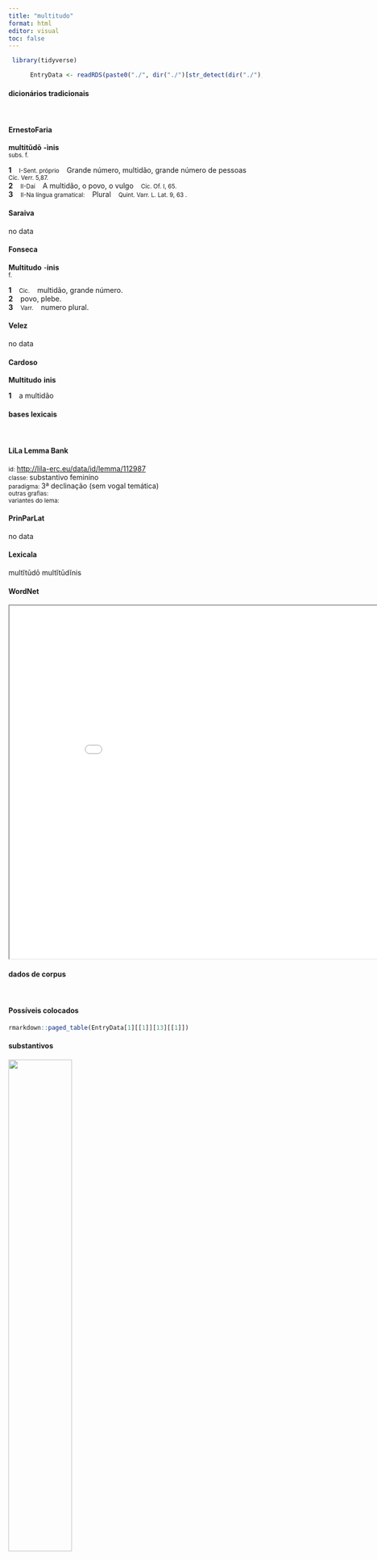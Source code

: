 ```yaml
---
title: "multitudo"
format: html
editor: visual
toc: false
---
```



```r
 library(tidyverse) 

      EntryData <- readRDS(paste0("./", dir("./")[str_detect(dir("./"), "_xx109-117-108-116-105-116-117-100-111xx_.rds")]))

```


#### dicionários tradicionais

&emsp;




::: panel-tabset

#### ErnestoFaria

<b>multitŭdō</b> <b>-ìnis</b> <br> <small>subs. f.</small> <br> <small></small>   <p> <b>1</b> &ensp; <small>I-Sent. próprio</small> &ensp; Grande número, multidão, grande número de pessoas &ensp; <small>Cíc. Verr. 5,87.</small> <br> <b>2</b> &ensp; <small>II-Daí</small> &ensp; A multidão, o povo, o vulgo &ensp; <small>Cíc. Of. I, 65.</small> <br> <b>3</b> &ensp; <small>II-Na língua gramatical:</small> &ensp; Plural &ensp; <small>Quint. Varr. L. Lat. 9, 63 .</small> </p>




#### Saraiva

no data




#### Fonseca

<b>Multitudo</b> -<b>inis</b> <br> <small>f.</small>   <p> <b>1</b> &ensp; <small>Cic.</small> &ensp; multidão, grande número. <br> <b>2</b> &ensp; povo, plebe. <br> <b>3</b> &ensp; <small>Varr.</small> &ensp; numero plural. </p>




#### Velez

no data




#### Cardoso

<b>Multitudo</b> <b>inis</b>   <p> <b>1</b> &ensp; a multidão </p>


:::



#### bases lexicais

&emsp;






::: panel-tabset

#### LiLa Lemma Bank

<small> id: </small> <a href=' http://lila-erc.eu/data/id/lemma/112987 ' target="_blank"> http://lila-erc.eu/data/id/lemma/112987 </a> <br>
<small> classe: </small> substantivo feminino   <br>
<small> paradigma: </small> 3ª declinação (sem vogal temática) <br>
<small> outras grafias: </small>  <br>
<small> variantes do lema: </small>  <br>





#### PrinParLat

no data




#### Lexicala

multĭtūdō 
 multĭtūdĭnis




#### WordNet

<iframe width='900' height='700' src='Media/Tree__xx109-117-108-116-105-116-117-100-111xx__sem_type_lexemes_pt.html'>

</iframe>


:::



#### dados de corpus

&emsp;




::: panel-tabset

#### Possíveis colocados

```r

rmarkdown::paged_table(EntryData[1][[1]][13][[1]])

```


#### substantivos

![](./Media/wordcloud__xx109-117-108-116-105-116-117-100-111xx__BY_collocate_scoreSUBST.webp){width=50% fig-alt='This chart plots collocate by scoreSUBST, for the headword multitudo here are all the values plotted: collocate: tantus; scoreSUBST: 0. collocate: imperitus; scoreSUBST: 0. collocate: praeterea; scoreSUBST: 0. collocate: propter; scoreSUBST: 0. collocate: hostis; scoreSUBST: 2. collocate: magnus; scoreSUBST: 0. collocate: homo; scoreSUBST: 2. collocate: ciuis; scoreSUBST: 2. collocate: ab; scoreSUBST: 0'}




#### adjetivos

![](./Media/wordcloud__xx109-117-108-116-105-116-117-100-111xx__BY_collocate_scoreADJ.webp){width=50% fig-alt='This chart plots collocate by scoreADJ, for the headword multitudo here are all the values plotted: collocate: tantus; scoreADJ: 0. collocate: imperitus; scoreADJ: 2. collocate: praeterea; scoreADJ: 0. collocate: propter; scoreADJ: 0. collocate: hostis; scoreADJ: 0. collocate: magnus; scoreADJ: 2. collocate: homo; scoreADJ: 0. collocate: ciuis; scoreADJ: 0. collocate: ab; scoreADJ: 0'}




#### verbos

![](./Media/wordcloud__xx109-117-108-116-105-116-117-100-111xx__BY_collocate_scoreVERBO.webp){width=50% fig-alt='This chart plots collocate by scoreVERBO, for the headword multitudo here are all the values plotted: collocate: tantus; scoreVERBO: 0. collocate: imperitus; scoreVERBO: 0. collocate: praeterea; scoreVERBO: 0. collocate: propter; scoreVERBO: 0. collocate: hostis; scoreVERBO: 0. collocate: magnus; scoreVERBO: 0. collocate: homo; scoreVERBO: 0. collocate: ciuis; scoreVERBO: 0. collocate: ab; scoreVERBO: 0'}




#### advérbios

![](./Media/wordcloud__xx109-117-108-116-105-116-117-100-111xx__BY_collocate_scoreADV.webp){width=50% fig-alt='This chart plots collocate by scoreADV, for the headword multitudo here are all the values plotted: collocate: tantus; scoreADV: 0. collocate: imperitus; scoreADV: 0. collocate: praeterea; scoreADV: 2. collocate: propter; scoreADV: 0. collocate: hostis; scoreADV: 0. collocate: magnus; scoreADV: 0. collocate: homo; scoreADV: 0. collocate: ciuis; scoreADV: 0. collocate: ab; scoreADV: 0'}




#### preposições e conjunções

![](./Media/wordcloud__xx109-117-108-116-105-116-117-100-111xx__BY_collocate_scoreFUNC.webp){width=50% fig-alt='This chart plots collocate by scoreFUNC, for the headword multitudo here are all the values plotted: collocate: tantus; scoreFUNC: 0. collocate: imperitus; scoreFUNC: 0. collocate: praeterea; scoreFUNC: 0. collocate: propter; scoreFUNC: 20. collocate: hostis; scoreFUNC: 0. collocate: magnus; scoreFUNC: 0. collocate: homo; scoreFUNC: 0. collocate: ciuis; scoreFUNC: 0. collocate: ab; scoreFUNC: 20'}


:::



::: panel-tabset

#### ExemplosTraduzidos

<p> eos concludit magnam hominum <b>multitudinem</b> <br> <small> Cic.Ver.2.4.54.9 <br> Encerra-os: uma grande multidão de homens. <small> [JDD] </small> </small> </p>
; <p> reliqua omnis <b>multitudo</b> ab illis abalienetur necesse est <br> <small> Cic.Att.2.16.1 <br> toda a multidão restante ficará necessariamente asfastada deles. <small> [JDD] </small> </small> </p>
; <p> nam <b>multitudo</b> hostium ne circumuenire queat prohibent angustiae loci <br> <small> Sal.Cat.58.20 <br> Pois as estreitezas do lugar impedem que um grande número de inimigos possa cercar-nos. <small> [JDD] </small> </small> </p>
; <p> et hic quidem Romae tamquam in tanta <b>multitudine</b> habitus animorum fuit <br> <small> Tac.Hist.1.8.1 <br> E este foi na verdade o estado de ânimos em Roma, como é natural numa multidão tão grande. <small> [JDD] </small> </small> </p>
; <p> gratae uero nostrae dis immortalibus gratulationes erunt gratae uictimae cum interfecta sit ciuium <b>multitudo</b> <br> <small> Cic.Phil.14.7.1 <br> Gratos, na verdade, serão as nossas congratulações aos deuses imortais, gratas as vítimas, quando foi morta uma multidão de cidadãos! <small> [JDD] </small> </small> </p>
; <p> Caesar primo et propter <b>multitudinem</b> hostium et propter eximiam opinionem uirtutis proelio supersedere statuit <br> <small> Caes.Gal.2.8.1 <br> César, no princípio, não só por causa da grande quantidade de inimigos, como também por causa de seu excelente conceito de bravura, decidiu suspender o combate. <small> [JDD] </small> </small> </p>
; <p> postquam res publica adoleuit et <b>multitudine</b> ciuium factiones ualuere circumueniri innocentes alia huiuscemodi fieri coepere <br> <small> Sal.Cat.51.40 <br> Depois que a república cresceu e os partidos se fortaleceram em razão do grande número de cidadãos, começaram a ser perseguidos os inocentes e a ocorrer outras coisas desse tipo. <small> [JDD, de outra edição] </small> </small> </p>
; <p> cum Hortensius veniret et infirmus et tam longe et Hortensius cum maxima praeterea <b>multitudo</b> ille non venit <br> <small> Cic.Att.5.2.2 <br> Depois de Hortênsio ter vindo e enfermo e de tão longe, e Hortênsio! além disso depois de ter vindo a maior multidão, ele não veio?” <small> [JDD, de outra edição] </small> </small> </p>
; <p> atque ille non mediocri cupiditate adripuit imperium si illud imperium esse potuit quod ad priuatum clamore <b>multitudinis</b> imperitae nullo publico consilio deferebatur <br> <small> Cic.Lig.3 <br> E ele, com uma não meniana avidez, arrebatou o governo, se podia ser um governo aquilo que era entregue a um particular graças ao clamor de uma multidão ignorante, sem nenhum acordo público. <small> [JDD] </small> </small> </p>





#### Frequência por autor

![](./Media/barchart__xx109-117-108-116-105-116-117-100-111xx__lemma_BY_author_Frequencies.webp){width=50% fig-alt='This charts plots the frequency of lemma by author_Frequencies. The Caesar subcorpus registers the highest normalized frequency, with the value of 17.75 and an absolute frequency of 47. The Phaedrus subcorpus follows, with a normalized frequency of 0 and an absolute frequency of 0. the subcorpus with the least normalized frequency is Horatius with the normalized value of 0 and an absolute freqeuncy of 0. here are all the values: subcorpus: Caesar ; normalized frequency: 47 ; absolute frequency: 17.7505853916459. subcorpus: Cicero ; normalized frequency: 53 ; absolute frequency: 3.30168697515636. subcorpus: Horatius ; normalized frequency: 0 ; absolute frequency: 0. subcorpus: Ovidius ; normalized frequency: 0 ; absolute frequency: 0. subcorpus: Phaedrus ; normalized frequency: 0 ; absolute frequency: 0. subcorpus: Sallustius ; normalized frequency: 12 ; absolute frequency: 11.1306928856321. subcorpus: Seneca ; normalized frequency: 6 ; absolute frequency: 1.11979992907934. subcorpus: Suetonius ; normalized frequency: 0 ; absolute frequency: 0. subcorpus: Tacitus ; normalized frequency: 1 ; absolute frequency: 3.43288705801579. subcorpus: Vergilius ; normalized frequency: 0 ; absolute frequency: 0. subcorpus: Hieronymus ; normalized frequency: 1 ; absolute frequency: 2.24668613794653'}




#### Frequência por gênero

![](./Media/barchart__xx109-117-108-116-105-116-117-100-111xx__lemma_BY_genre_Frequencies.webp){width=50% fig-alt='This charts plots the frequency of lemma by genre_Frequencies. The Prosa.histórica subcorpus registers the highest normalized frequency, with the value of 14.61 and an absolute frequency of 60. The Prosa.filosófica subcorpus follows, with a normalized frequency of 1.48 and an absolute frequency of 9. the subcorpus with the least normalized frequency is Poesia.lírica with the normalized value of 0 and an absolute freqeuncy of 0. here are all the values: subcorpus: Prosa.histórica ; normalized frequency: 60 ; absolute frequency: 14.6060030672606. subcorpus: Prosa.filosófica ; normalized frequency: 9 ; absolute frequency: 1.48267738587503. subcorpus: Prosa.oratória ; normalized frequency: 39 ; absolute frequency: 3.74449127725558. subcorpus: Prosa.epistolográfica ; normalized frequency: 11 ; absolute frequency: 2.91475661782241. subcorpus: Poesia.lírica ; normalized frequency: 0 ; absolute frequency: 0. subcorpus: Poesia.didática ; normalized frequency: 0 ; absolute frequency: 0. subcorpus: Poesia.trágica ; normalized frequency: 0 ; absolute frequency: 0. subcorpus: Poesia.épica ; normalized frequency: 0 ; absolute frequency: 0. subcorpus: Prosa.ficcional ; normalized frequency: 1 ; absolute frequency: 2.24668613794653'}




#### Frequência por século

![](./Media/barchart__xx109-117-108-116-105-116-117-100-111xx__lemma_BY_period_Frequencies.webp){width=50% fig-alt='This charts plots the frequency of lemma by period_Frequencies. The I.a.C. subcorpus registers the highest normalized frequency, with the value of 5.21 and an absolute frequency of 112. The I.d.C. subcorpus follows, with a normalized frequency of 0.92 and an absolute frequency of 6. the subcorpus with the least normalized frequency is I.d.C. with the normalized value of 0.92 and an absolute freqeuncy of 6. here are all the values: subcorpus: I.a.C. ; normalized frequency: 112 ; absolute frequency: 5.2129392599488. subcorpus: I.d.C. ; normalized frequency: 6 ; absolute frequency: 0.917852225791647. subcorpus: II.d.C. ; normalized frequency: 1 ; absolute frequency: 2.61780104712042. subcorpus: IV.d.C. ; normalized frequency: 1 ; absolute frequency: 2.24668613794653'}


:::

